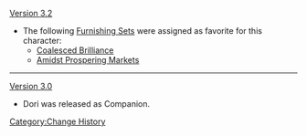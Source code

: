 [[Version 3.2]]
* The following [[Furnishing Sets]] were assigned as favorite for this character:
** [[Coalesced Brilliance]]
** [[Amidst Prospering Markets]]

----
[[Version 3.0]]
* Dori was released as Companion.
<noinclude>[[Category:Change History]]</noinclude>